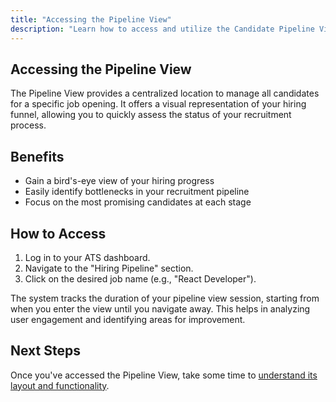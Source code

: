 ```yaml
---
title: "Accessing the Pipeline View"
description: "Learn how to access and utilize the Candidate Pipeline View in your ATS"
---
```


## Accessing the Pipeline View

The Pipeline View provides a centralized location to manage all candidates for a specific job opening. It offers a visual representation of your hiring funnel, allowing you to quickly assess the status of your recruitment process.

## Benefits

- Gain a bird's-eye view of your hiring progress
- Easily identify bottlenecks in your recruitment pipeline
- Focus on the most promising candidates at each stage

## How to Access

1. Log in to your ATS dashboard.
2. Navigate to the "Hiring Pipeline" section.
3. Click on the desired job name (e.g., "React Developer").

<Info>
  The system tracks the duration of your pipeline view session, starting from when you enter the view until you navigate away. This helps in analyzing user engagement and identifying areas for improvement.
</Info>

## Next Steps

Once you've accessed the Pipeline View, take some time to [understand its layout and functionality](/candidate-pipeline-view/understanding).